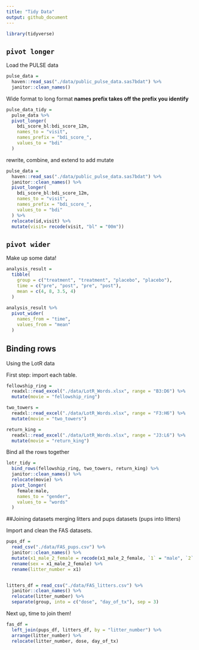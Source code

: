 ```yaml
---
title: "Tidy Data"
output: github_document
---
```


```r
library(tidyverse)
```

## `pivot longer`

Load the PULSE data

```r
pulse_data = 
  haven::read_sas("./data/public_pulse_data.sas7bdat") %>% 
  janitor::clean_names()
```

Wide format to long format
**names prefix takes off the prefix you identify** 

```r
pulse_data_tidy = 
  pulse_data %>% 
  pivot_longer(
    bdi_score_bl:bdi_score_12m,
    names_to = "visit",
    names_prefix = "bdi_score_",
    values_to = "bdi"
  )
```

rewrite, combine, and extend to add mutate
```r
pulse_data = 
  haven::read_sas("./data/public_pulse_data.sas7bdat") %>% 
  janitor::clean_names() %>% 
  pivot_longer(
    bdi_score_bl:bdi_score_12m,
    names_to = "visit",
    names_prefix = "bdi_score_",
    values_to = "bdi"
  ) %>% 
  relocate(id,visit) %>% 
  mutate(visit= recode(visit, "bl" = "00m"))
```

## `pivot wider`

Make up some data!

```r
analysis_result =
  tibble(
    group = c("treatment", "treatment", "placebo", "placebo"),
    time = c("pre", "post", "pre", "post"),
    mean = c(4, 8, 3.5, 4)
  )
  
analysis_result %>% 
  pivot_wider(
    names_from = "time",
    values_from = "mean"
  )
```

## Binding rows

Using the LotR data

First step: import each table.

```r
fellowship_ring =
  readxl::read_excel("./data/LotR_Words.xlsx", range = "B3:D6") %>% 
  mutate(movie = "fellowship_ring")

two_towers =
  readxl::read_excel("./data/LotR_Words.xlsx", range = "F3:H6") %>% 
  mutate(movie = "two_towers")

return_king =
  readxl::read_excel("./data/LotR_Words.xlsx", range = "J3:L6") %>% 
  mutate(movie = "return_king")
```

Bind all the rows together

```r
lotr_tidy =
  bind_rows(fellowship_ring, two_towers, return_king) %>% 
  janitor::clean_names() %>% 
  relocate(movie) %>% 
  pivot_longer(
    female:male,
    names_to = "gender",
    values_to = "words"
  )
```

##Joining datasets
merging litters and pups datasets (pups into litters)

Import and clean the FAS datasets.

```r
pups_df =
  read_csv("./data/FAS_pups.csv") %>% 
  janitor::clean_names() %>% 
  mutate(x1_male_2_female = recode(x1_male_2_female, `1` = "male", `2` = "female")) %>% 
  rename(sex = x1_male_2_female) %>% 
  rename(litter_number = x1)


litters_df = read_csv("./data/FAS_litters.csv") %>%   
  janitor::clean_names() %>% 
  relocate(litter_number) %>%
  separate(group, into = c("dose", "day_of_tx"), sep = 3)
```


Next up, time to join them!

```r
fas_df =
  left_join(pups_df, litters_df, by = "litter_number") %>% 
  arrange(litter_number) %>% 
  relocate(litter_number, dose, day_of_tx)
```






